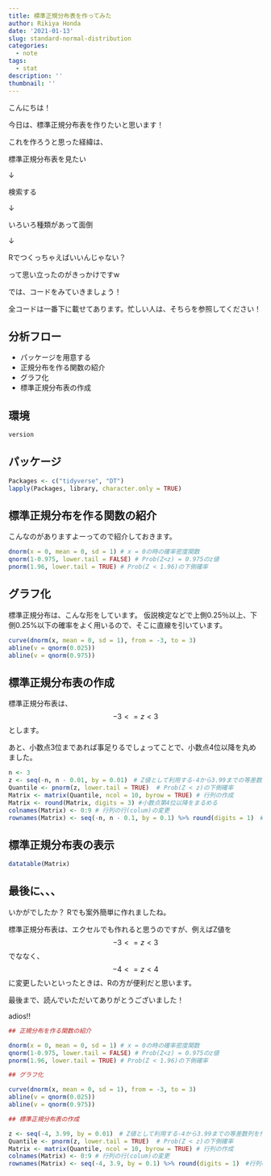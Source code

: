 ```yaml
---
title: 標準正規分布表を作ってみた
author: Rikiya Honda
date: '2021-01-13'
slug: standard-normal-distribution
categories:
  - note
tags:
  - stat
description: ''
thumbnail: ''
---
```

こんにちは！

今日は、標準正規分布表を作りたいと思います！

これを作ろうと思った経緯は、

標準正規分布表を見たい

↓

検索する

↓

いろいろ種類があって面倒

↓

Rでつくっちゃえばいいんじゃない？


って思い立ったのがきっかけですw


では、コードをみていきましょう！

全コードは一番下に載せてあります。忙しい人は、そちらを参照してください！

## 分析フロー

* パッケージを用意する
* 正規分布を作る関数の紹介
* グラフ化
* 標準正規分布表の作成

## 環境
```r
version
```


## パッケージ
```r
Packages <- c("tidyverse", "DT")
lapply(Packages, library, character.only = TRUE)
```
## 標準正規分布を作る関数の紹介
こんなのがありますよーってので紹介しておきます。

```r
dnorm(x = 0, mean = 0, sd = 1) # x = 0の時の確率密度関数
qnorm(1-0.975, lower.tail = FALSE) # Prob(Z<z) = 0.975のz値　
pnorm(1.96, lower.tail = TRUE) # Prob(Z < 1.96)の下側確率　
```
## グラフ化
標準正規分布は、こんな形をしています。
仮説検定などで上側0.25％以上、下側0.25%以下の確率をよく用いるので、そこに直線を引いています。

```r
curve(dnorm(x, mean = 0, sd = 1), from = -3, to = 3)
abline(v = qnorm(0.025))
abline(v = qnorm(0.975))
```

## 標準正規分布表の作成
標準正規分布表は、
$$-3 <= z < 3$$とします。

あと、小数点3位まであれば事足りるでしょってことで、小数点4位以降を丸めました。

```r
n <- 3
z <- seq(-n, n - 0.01, by = 0.01)　# Z値として利用する-4から3.99までの等差数列を作成
Quantile <- pnorm(z, lower.tail = TRUE)  # Prob(Z < z)の下側確率　
Matrix <- matrix(Quantile, ncol = 10, byrow = TRUE) # 行列の作成
Matrix <- round(Matrix, digits = 3) #小数点第4位以降をまるめる
colnames(Matrix) <- 0:9 # 行列の行(colum)の変更
rownames(Matrix) <- seq(-n, n - 0.1, by = 0.1) %>% round(digits = 1)　#行列の列(row)の変更
```

## 標準正規分布表の表示

```r
datatable(Matrix)
```

## 最後に、、、
いかがでしたか？
Rでも案外簡単に作れましたね。

標準正規分布表は、エクセルでも作れると思うのですが、例えばZ値を$$ -3 <= z < 3 $$でななく、$$ -4 <= z < 4 $$に変更したいといったときは、Rの方が便利だと思います。



最後まで、読んでいただいてありがとうございました！


adios!!

```r
## 正規分布を作る関数の紹介

dnorm(x = 0, mean = 0, sd = 1) # x = 0の時の確率密度関数
qnorm(1-0.975, lower.tail = FALSE) # Prob(Z<z) = 0.975のz値　
pnorm(1.96, lower.tail = TRUE) # Prob(Z < 1.96)の下側確率　

## グラフ化

curve(dnorm(x, mean = 0, sd = 1), from = -3, to = 3)
abline(v = qnorm(0.025))
abline(v = qnorm(0.975))

## 標準正規分布表の作成

z <- seq(-4, 3.99, by = 0.01)　# Z値として利用する-4から3.99までの等差数列を作成
Quantile <- pnorm(z, lower.tail = TRUE)  # Prob(Z < z)の下側確率　
Matrix <- matrix(Quantile, ncol = 10, byrow = TRUE) # 行列の作成
colnames(Matrix) <- 0:9 # 行列の行(colum)の変更
rownames(Matrix) <- seq(-4, 3.9, by = 0.1) %>% round(digits = 1)　#行列の列(row)の変更

```

